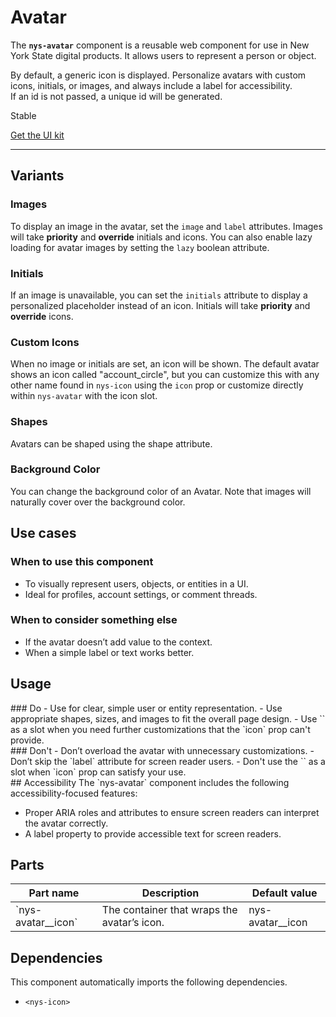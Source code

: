
<Meta of={NysAvatarStories} title="Components/Avatar/Documentation" />

# Avatar
The **`nys-avatar`** component is a reusable web component for use in New York State digital products. It allows users to represent a person or object.

By default, a generic icon is displayed. Personalize avatars with custom icons, initials, or images, and always include a label for accessibility. \
If an id is not passed, a unique id will be generated.

<p className="pill stable">Stable</p>
<p className="pill uikit"><a href="https://www.figma.com/design/0ogYpymUPQQfhELthntNbt/%F0%9F%92%A0-NYS-%2F-Excelsior-Components-(Alpha)?node-id=1436-1601&p=f&m=dev">Get the UI kit</a></p>

***

<Canvas of={NysAvatarStories.Basic} />

<Controls />


## Variants
### Images
To display an image in the avatar, set the `image` and `label` attributes. Images will take **priority** and **override** initials and icons. You can also enable lazy loading for avatar images by setting the `lazy` boolean attribute.
<Canvas of={NysAvatarStories.AvatarImage} />

### Initials
If an image is unavailable, you can set the `initials` attribute to display a personalized placeholder instead of an icon. Initials will take **priority** and **override** icons. 
<Canvas of={NysAvatarStories.AvatarInitials} />

### Custom Icons
When no image or initials are set, an icon will be shown. The default avatar shows an icon called "account_circle", but you can customize this with any other name found in `nys-icon` using the `icon` prop or customize directly within `nys-avatar` with the icon slot.
<Canvas of={NysAvatarStories.AvatarIcon} />

### Shapes
Avatars can be shaped using the shape attribute.
<Canvas of={NysAvatarStories.AvatarShapes} />

### Background Color
You can change the background color of an Avatar. Note that images will naturally cover over the background color.
<Canvas of={NysAvatarStories.AvatarBgColor} />

## Use cases

### When to use this component
  - To visually represent users, objects, or entities in a UI.
  - Ideal for profiles, account settings, or comment threads.

### When to consider something else
  - If the avatar doesn’t add value to the context.
  - When a simple label or text works better.

## Usage 
<div className="usage-wrapper">
   <div className="usagedos do">
   ### Do
   - Use for clear, simple user or entity representation.
   - Use appropriate shapes, sizes, and images to fit the overall page design.
   - Use `<nys-icon>` as a slot when you need further customizations that the `icon` prop can't provide.
   </div>

   <div className="usagedos dont">
   ### Don't
   - Don’t overload the avatar with unnecessary customizations.
   - Don’t skip the `label` attribute for screen reader users.
   - Don't use the `<nys-icon>` as a slot when `icon` prop can satisfy your use.
   </div>
</div>
## Accessibility
The `nys-avatar` component includes the following accessibility-focused features:

- Proper ARIA roles and attributes to ensure screen readers can interpret the avatar correctly.
- A label property to provide accessible text for screen readers.

## Parts
<table>
   <thead>
      <tr>
         <th>Part name</th>
         <th>Description</th>
         <th>Default value</th>
      </tr>
   </thead>
   <tbody>
      <tr>
         <td>`nys-avatar__icon`</td>
         <td>The container that wraps the avatar’s icon.</td>
         <td>nys-avatar__icon</td>
      </tr>
   </tbody>
</table>

## Dependencies
This component automatically imports the following dependencies.
- `<nys-icon>`